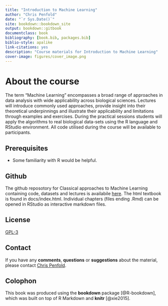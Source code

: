 ```yaml
--- 
title: "Introduction to Machine Learning"
author: "Chris Penfold"
date: "`r Sys.Date()`"
site: bookdown::bookdown_site
output: bookdown::gitbook
documentclass: book
bibliography: [book.bib, packages.bib]
biblio-style: apalike
link-citations: yes
description: "Course materials for Introduction to Machine Learning"
cover-image: figures/cover_image.png
---
```


# About the course 

The term “Machine Learning” encompasses a broad range of approaches in data analysis with wide applicability across biological sciences. Lectures will introduce commonly used approaches, provide insight into their theoretical underpinnings and illustrate their applicability and limitations through examples and exercises. During the practical sessions students will apply the algorithms to real biological data-sets using the R language and RStudio environment. All code utilised during the course will be available to participants.

## Prerequisites

* Some familiarity with R would be helpful.

## Github
The github reposotory for Classical approaches to Machine Learning containing code, datasets and lectures is availabile [here](https://github.com/cap76/bioinformatics-module). The html textbook is found in docs/index.html. Individual chapters (files ending .Rmd) can be opened in RStudio as interactive markdown files. 

## License
[GPL-3](https://www.gnu.org/licenses/gpl-3.0.en.html)

## Contact
If you have any **comments**, **questions** or **suggestions** about the material, please contact <a href="mailto:cap76@cam.ac.uk">Chris Penfold</a>.

## Colophon

This book was produced using the **bookdown** package [@R-bookdown], which was built on top of R Markdown and **knitr** [@xie2015].
